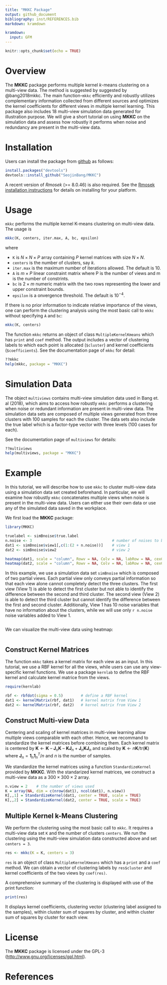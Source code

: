 ```yaml
---
title: "MKKC Package"
output: github_document
bibliography: inst/REFERENCES.bib
markdown: kramdown

kramdown:
  input: GFM
---
```


```r
knitr::opts_chunk$set(echo = TRUE)
```

# Overview 
The **MKKC** package performs multiple kernel $k$-means clustering on a multi-view data. The method is suggested by suggested by @bang2018mkkc. The main function-`mkkc` efficiently and robustly utilizes complementary information collected from different sources and optimizes the kernel coefficients for different views in multiple kernel learning. This package also includes 18 multi-view simulation data generated for illustration purpose. We will give a short tutorial on using **MKKC** on the simulation data and assess how robustly it performs when noise and redundancy are present in the multi-view data.

# Installation
Users can install the package from [github](https://github.com/SeojinBang) as follows:
```r
install.packages("devtools")
devtools::install_github("SeojinBang/MKKC")
```
A recent version of *Rmosek* (&gt;= 8.0.46) is also required. See the [Rmosek installation instructions](http://docs.mosek.com/8.0/rmosek/install.html) for details on installing for your platform.

# Usage
`mkkc` performs the multiple kernel K-means clustering on multi-view data. The usage is
```r
mkkc(K, centers, iter.max, A, bc, epsilon)
```
where 

* `K` is $N \times N \times P$ array containing $P$ kernel matrices with size $N \times N$.
* `centers` is the number of clusters, say $k$.
* `iter.max` is the maximum number of iterations allowed. The default is $10$.
* `A` is $m \times P$ linear constraint matrix where P is the number of views and m is the number of constrints.
* `bc` is $2 \times m$ numeric matrix with the two rows representing the lower and upper constraint bounds.
* `epsilon` is a onvergence threshold. The default is $10^{-4}$.

If there is no prior information to indicate relative importance of the views, one can perform the clustering analysis using the most basic call to `mkkc` without specifying `A` and `bc`:
```r
mkkc(K, centers)
```

The function `mkkc` returns an object of class `MultipleKernelKmeans` which has `print` and `coef` method. The output includes a vector of clustering labels to which each point is allocated (`$cluster`) and kernel coefficients (`$coefficients`). See the documentation page of `mkkc` for detail:

```r
??mkkc
help(mkkc, package = "MKKC")
```

# Simulation Data
The object `multiviews` contains multi-view simulation data used in Bang et. al (2018), which aims to access how robustly `mkkc` performs a clustering when noise or redundant information are present in multi-view data. The simulation data sets are composed of multiple views generated from three clusters with 100 samples for each the cluster. The data sets also include the true label which is a factor-type vector with three levels (100 cases for each). 

See the documentation page of `multiviews` for details: 

```r
??multiviews
help(multiviews, package = "MKKC")
```

# Example
In this tutorial, we will describe how to use `mkkc` to cluster multi-view data using a simulation data set created beforehand. In particular, we will examine how robustly `mkkc` concatenates multiple views when noise is present in the multi-view data. Users can either use their own data or use any of the simulated data saved in the workplace.

We first load the **MKKC** package:
```r
library(MKKC)
```

```r
truelabel <- simBnoise$true.label
n.noise <- 3                                    # number of noises to be added
dat1 <- simBnoise$view1[,c(1:(2 + n.noise))]    # view 1
dat2 <- simBnoise$view2                         # view 2
```

```r
heatmap(dat1, scale = "column", Rowv = NA, Colv = NA, labRow = NA, cexCol = 1.5)    # view 1
heatmap(dat2, scale = "column", Rowv = NA, Colv = NA, labRow = NA, cexCol = 1.5)    # view 2
```

In this example, we use a simulation data set `simBnoise` which is composed of two partial views. Each partial view only conveys partial information so that each view alone cannot completely detect the three clusters. The first view (View 1) is able to detect the first cluster but not able to identify the difference between the second and third cluster. The second view (View 2) is able to detect the third cluster but cannot identify the difference between the first and second cluster. Additionally, View 1 has 10 noise variables that have no information about the clusters, while we will use only `r n.noise` noise variables added to View 1. 

```r
```

We can visualize the multi-view data using heatmap:
```r
```

## Construct Kernel Matrices
The function `mkkc` takes a kernel matrix for each view as an input. In this tutorial, we use a RBF kernel for all the views, while users can use any view-specific kernel functions. We use a package `kernlab` to define the RBF kernel and calculate kernel matrice from the views. 

```r
require(kernlab)

rbf <- rbfdot(sigma = 0.5)        # define a RBF kernel
dat1 <- kernelMatrix(rbf, dat1)   # kernel matrix from View 1
dat2 <- kernelMatrix(rbf, dat2)   # kernel matrix from View 2
```

## Construct Multi-view Data
Centering and scaling of kernel matrices in multi-view learning allow multiple views comparable with each other. Hence, we recommand to standardize the kernel matrices before combining them. Each kernel matrix is centered by $\mathbf{K} \leftarrow \mathbf{K}\text{ -- }\mathbf{J}_n \mathbf{K}\text{ -- }\mathbf{K J}_n + \mathbf{J}_n \mathbf{K J}_n$ and scaled by $\mathbf{K} \leftarrow n\mathbf{K} / \text{tr}(\mathbf{K})$ where $\mathbf{J}_n = \mathbf{1}_n\mathbf{1}_n^T/n$ and $n$ is the number of samples.

We standardize the kernel matrices using a function `StandardizeKernel` provided by **MKKC**. With the standarized kernel matrices, we construct a multi-view data as a $300 \times 300 \times 2$ array. 

```r
n.view = 2	  # the number of views used
K = array(NA, dim = c(nrow(dat1), ncol(dat1), n.view))
K[,,1] = StandardizeKernel(dat1, center = TRUE, scale = TRUE)
K[,,2] = StandardizeKernel(dat2, center = TRUE, scale = TRUE)
```

## Multiple Kernel k-Means Clustering
We perform the clustering using the most basic call to `mkkc`. It requires a multi-view data set `K` and the number of clusters `centers`. We run the clustering using the multi-view simulation data constructed above and set `centers = 3`.

```r
res <- mkkc(K = K, centers = 3)
```

`res` is an object of class `MultipleKernelKmeans` which has a `print` and a `coef` method. We can obtain a vector of clustering labels by `res$cluster` and kernel coefficients of the two views by `coef(res)`.

A comprehensive summary of the clustering is displayed with use of the print function:

```r
print(res)
```

It displays kernel coefficients, clustering vector (clustering label assigned to the samples), within cluster sum of squares by cluster, and within cluster sum of squares by cluster for each view.

# License
The **MKKC** package is licensed under the GPL-3 (<http://www.gnu.org/licenses/gpl.html>).

# References
